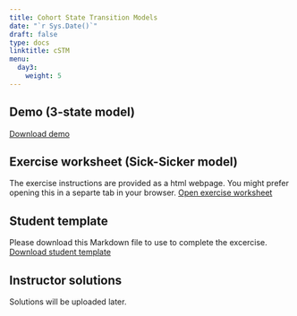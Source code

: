 ```yaml
---
title: Cohort State Transition Models  
date: "`r Sys.Date()`"
draft: false
type: docs
linktitle: cSTM
menu:
  day3:
    weight: 5
---
```


## Demo (3-state model)

[Download demo](../../../Course_Modularization/Markov models/Markov 3-state/Markov_3state.Rmd)

## Exercise worksheet (Sick-Sicker model)
The exercise instructions are provided as a html webpage. You might prefer opening this in a separte tab in your browser. 
[Open exercise worksheet](../../../Course_Modularization/Markov models/Markov Sick-Sicker/exercise worksheets/markov_sick-sicker_exercise.html)

## Student template
Please download this Markdown file to use to complete the excercise. 
[Download student template](../../../Course_Modularization/Markov models/Markov Sick-Sicker/templates/markov_sick-sicker_template.Rmd)

## Instructor solutions

Solutions will be uploaded later.

<!-- [Download instructor solutions](../../../rmds/markov_sick-sicker_solutions.Rmd) -->

